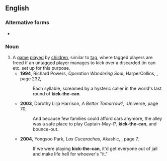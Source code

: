 {{also|kick the can}}
==English==
{{wikipedia|kick the can}}

===Alternative forms===
* {{l|en|kick the can}}

===Noun===
{{en-noun|-|head=[[kick]]-[[the]]-[[can]]}}

# A [[game]] [[play]]ed by [[children]], similar to [[tag]], where tagged players are freed if an untagged player manages to kick over a discarded tin can etc. set up for this purpose.
#* '''1994''', Richard Powers, ''Operation Wandering Soul'', HarperCollins, {{ISBN|006097611X}}, page 232,
#*: Each syllable, screamed by a hysteric caller in the world's last round of '''kick-the-can'''.
#* '''2003''', Dorothy Lilja Harrison, ''A Better Tomorrow?'', iUniverse, {{ISBN|0595284299}} page 70,
#*: And because few families could afford cars anymore, the alley was a safe place to play Captain-May-I?, '''kick-the-can''', and bounce-out.
#* '''2004''', Yongsoo Park, ''Las Cucarachas'', Akashic, {{ISBN|1888451564}}, page 7,
#*: If we were playing '''kick-the-can''', it'd get everyone out of jail and make life hell for whoever's "it."